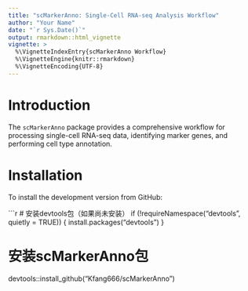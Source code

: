 ```yaml
---
title: "scMarkerAnno: Single-Cell RNA-seq Analysis Workflow"
author: "Your Name"
date: "`r Sys.Date()`"
output: rmarkdown::html_vignette
vignette: >
  %\VignetteIndexEntry{scMarkerAnno Workflow}
  %\VignetteEngine{knitr::rmarkdown}
  %\VignetteEncoding{UTF-8}
---
```


# Introduction

The `scMarkerAnno` package provides a comprehensive workflow for processing single-cell RNA-seq data, 
identifying marker genes, and performing cell type annotation.

# Installation

To install the development version from GitHub:

```r
# 安装devtools包（如果尚未安装）
if (!requireNamespace("devtools", quietly = TRUE)) {
  install.packages("devtools")
}

# 安装scMarkerAnno包
devtools::install_github("Kfang666/scMarkerAnno")